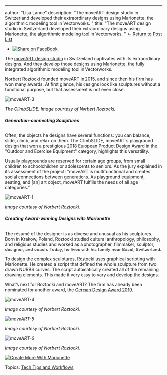 ---
author: "Lisa Lance"
description: "The moveART design studio in Switzerland developed their extraordinary designs using Marionette, the algorithmic modeling tool in Vectorworks.
"
title: "The moveART design studio in Switzerland developed their extraordinary designs using Marionette, the algorithmic modeling tool in Vectorworks.
" 
[← Return to Post List](../../../net/vectorworks/blog/index.html) 

* [![Share on FaceBook](https://2659751.fs1.hubspotusercontent-na1.net/hubfs/2659751/michaelDemo/share-FB.png)](https://www.facebook.com/sharer/sharer.php?u=https%3A%2F%2Fblog.vectorworks.net%2Fmoveart-wins-european-product-design-award)

The [moveART design studio](http://moveart.swiss/en/vision/) in Switzerland captivates with its extraordinary designs. And they develop those designs using [Marionette](http://www.vectorworks.net/training/marionette?utm%5Fcampaign=blog&utm%5Fsource=intext&utm%5Fmedium=planetvectorworks&utm%5Fcontent=moveARTMarionette070918), the fully integrated algorithmic modeling tool in Vectorworks.

Norbert Roztocki founded moveART in 2015, and since then his firm has won many awards. At first glance, his designs look like sculptures without a functional purpose, but that assessment is not even close.

![moveART-3](https://blog.vectorworks.net/hs-fs/hubfs/Blog%20Images/070918_moveART/moveART-3.jpg?width=864&name=moveART-3.jpg)

_The ClimbSLIDE. Image courtesy of Norbert Roztocki._

###### **Generation-connecting Sculptures**

Often, the objects he designs have several functions: you can balance, slide, climb, and relax on them. The ClimbSLIDE, moveART’s playground design that won a prestigious [2018 European Product Design Award](https://www.productdesignaward.eu/winners/epd/2018/9114/) in the "Outdoor and Exercise Equipment" category, highlights this versatility.

Usually playgrounds are reserved for certain age groups, from small children to schoolchildren or adolescents to seniors. As the jury explained in its assessment of the project: "moveART is multifunctional and creates social connections between generations. As playground equipment, seating, and \[an\] art object, moveART fulfills the needs of all age categories.”

![moveART-1](https://blog.vectorworks.net/hs-fs/hubfs/Blog%20Images/070918_moveART/moveART-1.jpg?width=864&name=moveART-1.jpg)

_Image courtesy of Norbert Roztocki._

###### **Creating Award-winning Designs with Marionette**

The résumé of the designer is as diverse and unusual as his sculptures. Born in Krakow, Poland, Roztocki studied cultural anthropology, philosophy, and religious studies and worked as a photographer, filmmaker, sculptor, designer, and coach. Today, he lives with his family near Basel, Switzerland.

To design the complex sculptures, Roztocki uses graphical scripting with Marionette. He created a script that defined the whole sculpture from two drawn NURBS curves. The script automatically created all of the remaining drawing elements. This made it very easy to vary and develop the designs.

What’s next for Roztocki and moveART? The firm has already been nominated for another award, the [German Design Award 2019](http://moveart.swiss/en/german-design-award-2019/).

![moveART-4](https://blog.vectorworks.net/hs-fs/hubfs/Blog%20Images/070918_moveART/moveART-4.jpg?width=864&name=moveART-4.jpg)

_Image courtesy of Norbert Roztocki._

_![moveART-5](https://blog.vectorworks.net/hs-fs/hubfs/Blog%20Images/070918moveART/moveART-5.jpg?width=864&name=moveART-5.jpg)_

_Image courtesy of Norbert Roztocki._

_![moveART-6](https://blog.vectorworks.net/hs-fs/hubfs/Blog%20Images/070918moveART/moveART-6.jpg?width=864&name=moveART-6.jpg)_

_Image courtesy of Norbert Roztocki._

[![Create More With Marionette](https://no-cache.hubspot.com/cta/default/3018241/48407aca-97b1-4995-a2d7-8feb6691ca04.png)](https://cta-redirect.hubspot.com/cta/redirect/3018241/48407aca-97b1-4995-a2d7-8feb6691ca04) 

 Topics: [Tech Tips and Workflows](https://blog.vectorworks.net/topic/tech-tips-and-workflows) 

 